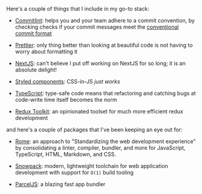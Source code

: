 
Here's a couple of things that I include in my go-to stack:

-   [Commitlint](https://github.com/conventional-changelog/commitlint): helps
    you and your team adhere to a commit convention, by checking checks if your
    commit messages meet the
    [conventional commit format](https://www.conventionalcommits.org/en/v1.0.0)

-   [Prettier](https://prettier.io): only thing better than looking at beautiful
    code is not having to worry about formatting it

-   [NextJS](https://nextjs.org): can&apos;t believe I put off working on NextJS
    for so long; it is an absolute delight!

-   [Styled components](https://styled-components.com): CSS-in-JS _just works_

-   [TypeScript](https://www.typescriptlang.org): type-safe code means that
    refactoring and catching bugs at code-write time itself becomes the norm

-   [Redux Toolkit](https://redux-toolkit.js.org): an opinionated toolset for
    much more efficient redux development

<!-- need to add:
    - lint-staged + husky
    - eslint
    -
 -->

and here's a couple of packages that I've been keeping an eye out for:

-   [Rome](https://romefrontend.dev): an approach to "Standardizing the web development experience" by consolidating a linter, compiler, bundler, and more for JavaScript, TypeScript, HTML, Markdown, and CSS.

-   [Snowpack](https://snowpack.dev): modern, lightweight toolchain for web application development with support for `O(1)` build tooling

-   [ParcelJS](https://parceljs.org): a blazing fast app bundler
